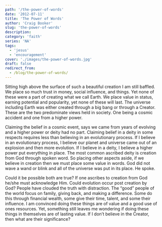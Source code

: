 ```yaml
---
path: '/the-power-of-words'
date: '2012-07-11'
title: 'The Power of Words'
author: 'Craig Booker'
slug: 'the-power-of-words'
description:
category: 'faith'
series: 'NA'
tags:
  - 'jesus'
  - 'encouragement'
cover: './images/the-power-of-words.jpg'
draft: false
redirect_from:
  - /blog/the-power-of-words/
---
```


Sitting high above the surface of such a beautiful creation I am still baffled. We place so much trust in money, social influence, and things. Yet none of these were a part of creating what we call Earth. We place value in status, earning potential and popularity, yet none of these will last. The universe including Earth was either created through a big bang or through a Creator. These are the two predominate views held in society. One being a cosmic accident and one from a higher power.

Claiming the belief in a cosmic event, says we came from years of evolving and a higher power or deity had no part. Claiming belief in a deity in some respects requires less than believing in an evolutionary process. If I believe in an evolutionary process, I believe our planet and universe came out of an explosion and then more evolution. If I believe in a deity, I believe a higher power put everything in place. The most common ascribed deity is creation from God through spoken word. So placing other aspects aside, if we believe in creation then we must place some value in words. God did not wave a wand or blink and all of the universe was put in its place. He spoke.

Could it be possible both are true? If one ascribes to creation from God he/she must acknowledge Him. Could evolution occur post creation by God? People have clouded the truth with distraction. The “good” people of the world focus on family, giving back, and making a difference. Some do this through financial wealth, some give their time, talent, and some their influence. I am convinced doing these things are of value and a good use of ones resources. Yet, something still leaves me wondering if doing these things in themselves are of lasting value. If I don’t believe in the Creator, then what are their significance?
